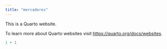 ```yaml
---
title: "mercaderes"
---
```


This is a Quarto website.

To learn more about Quarto websites visit <https://quarto.org/docs/websites>.

```r
1 + 1
```
